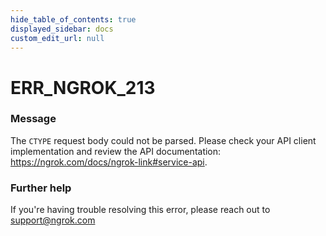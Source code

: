 ```yaml
---
hide_table_of_contents: true
displayed_sidebar: docs
custom_edit_url: null
---
```



# ERR_NGROK_213

### Message
The `CTYPE` request body could not be parsed. Please check your API client implementation and review the API documentation: https://ngrok.com/docs/ngrok-link#service-api.

### Further help
If you're having trouble resolving this error, please reach out to [support@ngrok.com](mailto:support@ngrok.com?subject=Help%20with%20ERR_NGROK_213)


<ErrorDetails error='err_ngrok_213' />
